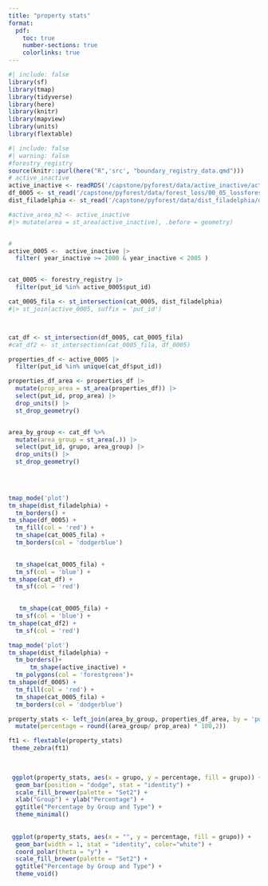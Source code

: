 ```yaml
---
title: "property stats"
format:
  pdf:
    toc: true
    number-sections: true
    colorlinks: true
---
```



```r
#| include: false
library(sf)
library(tmap)
library(tidyverse)
library(here)
library(knitr)
library(mapview)
library(units)
library(flextable)
```

```r
#| include: false
#| warning: false
#forestry_registry
source(knitr::purl(here("R",'src', "boundary_registry_data.qmd")))
# active_inactive
active_inactive <- readRDS('/capstone/pyforest/data/active_inactive/active_inactive.rds') 
df_0005 <- st_read('/capstone/pyforest/data/forest_loss/00_05_lossforest.shp')
dist_filadelphia <- st_read('/capstone/pyforest/data/dist_filadelphia/dist_filadelphia.shp')

```

```r

#active_area_m2 <- active_inactive 
#|> mutate(area = st_area(active_inactive), .before = geometry)


# 
active_0005 <-  active_inactive |>
  filter( year_inactive >= 2000 & year_inactive < 2005 )


cat_0005 <- forestry_registry |> 
  filter(put_id %in% active_0005$put_id)

cat_0005_fila <- st_intersection(cat_0005, dist_filadelphia) 
#|> st_join(active_0005, suffix = 'put_id')



cat_df <- st_intersection(df_0005, cat_0005_fila)
#cat_df2 <- st_intersection(cat_0005_fila, df_0005)

properties_df <- active_0005 |>
  filter(put_id %in% unique(cat_df$put_id))

properties_df_area <- properties_df |>
  mutate(prop_area = st_area(properties_df)) |>
  select(put_id, prop_area) |>
  drop_units() |>
  st_drop_geometry()


area_by_group <- cat_df %>% 
  mutate(area_group = st_area(.)) |>
  select(put_id, grupo, area_group) |>
  drop_units() |>
  st_drop_geometry()
         

  
```


```r


tmap_mode('plot')
tm_shape(dist_filadelphia) +
  tm_borders() +
tm_shape(df_0005) +
  tm_fill(col = 'red') +
  tm_shape(cat_0005_fila) +
  tm_borders(col = 'dodgerblue') 

  
  tm_shape(cat_0005_fila) +
  tm_sf(col = 'blue') +
tm_shape(cat_df) +
  tm_sf(col = 'red') 

  
   tm_shape(cat_0005_fila) +
  tm_sf(col = 'blue') +
tm_shape(cat_df2) +
  tm_sf(col = 'red') 
```



```r
tmap_mode('plot')
tm_shape(dist_filadelphia) +
  tm_borders()+
      tm_shape(active_inactive) +
  tm_polygons(col = 'forestgreen')+
tm_shape(df_0005) +
  tm_fill(col = 'red') +
  tm_shape(cat_0005_fila) +
  tm_borders(col = 'dodgerblue')
```

```r



property_stats <- left_join(area_by_group, properties_df_area, by = 'put_id') |>
  mutate(percentage = round((area_group/ prop_area) * 100,2))

ft1 <- flextable(property_stats)
 theme_zebra(ft1)
 

 
 ggplot(property_stats, aes(x = grupo, y = percentage, fill = grupo)) +
  geom_bar(position = "dodge", stat = "identity") +
  scale_fill_brewer(palette = "Set2") +
  xlab("Group") + ylab("Percentage") +
  ggtitle("Percentage by Group and Type") +
  theme_minimal()
 
 
 ggplot(property_stats, aes(x = "", y = percentage, fill = grupo)) +
  geom_bar(width = 1, stat = "identity", color="white") +
  coord_polar(theta = "y") +
  scale_fill_brewer(palette = "Set2") +
  ggtitle("Percentage by Group and Type") +
  theme_void()
 
 

```
